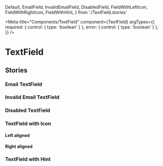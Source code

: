 <!-- TextField.stories.mdx-->


  Default,
  EmailField,
  InvalidEmailField,
  DisabledField,
  FieldWithLeftIcon,
  FieldWithRightIcon,
  FieldWithHint,
} from './TextField.stories'

<Meta
  title="Components/TextField"
  component={TextField}
  argTypes={{
    required: { control: { type: 'boolean' } },
    error: { control: { type: 'boolean' } },
  }}
/>

# TextField

<Canvas>
  <Story story={Default} />
</Canvas>

<ArgsTable of={TextField} story="^" />

## Stories

### Email TextField

<Canvas>
  <Story name="Email" story={EmailField} />
</Canvas>

### Invalid Email TextField

<Canvas>
  <Story name="Invalid Email" story={InvalidEmailField} />
</Canvas>

### Disabled TextField

<Canvas>
  <Story story={DisabledField} />
</Canvas>

### TextField with Icon

#### Left aligned

<Canvas>
  <Story name="Field with Left Icon" story={FieldWithLeftIcon} />
</Canvas>

#### Right aligned

<Canvas>
  <Story name="Field with Right Icon" story={FieldWithRightIcon} />
</Canvas>

### TextField with Hint

<Canvas>
  <Story name="Field with Hint" story={FieldWithHint} />
</Canvas>
